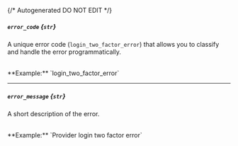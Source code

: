 {/* Autogenerated DO NOT EDIT  */}
##### `error_code` *{`str`}*
A unique error code (`login_two_factor_error`) that allows you to classify and handle the error programmatically.

<br/>
**Example:** `login_two_factor_error`

---
##### `error_message` *{`str`}*
A short description of the error.

<br/>
**Example:** `Provider login two factor error`

